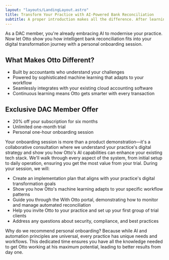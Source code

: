 ```yaml
---
layout: "layouts/LandingLayout.astro"
title: Transform Your Practice with AI-Powered Bank Reconciliation
subtitle: A proper introduction makes all the difference. After learning about automated bank reconciliation in today's Digital Accountants Club webinar, take the next step and discover how Otto's machine learning can transform your practice.
---
```

As a DAC member, you're already embracing AI to modernise your practice. Now let Otto show you how intelligent bank reconciliation fits into your digital transformation journey with a personal onboarding session.

## What Makes Otto Different?
- Built by accountants who understand your challenges
- Powered by sophisticated machine learning that adapts to your workflow
- Seamlessly integrates with your existing cloud accounting software
- Continuous learning means Otto gets smarter with every transaction

## Exclusive DAC Member Offer
- 20% off your subscription for six months
- Unlimited one-month trial
- Personal one-hour onboarding session

Your onboarding session is more than a product demonstration—it's a collaborative consultation where we understand your practice's digital strategy and show you how Otto's AI capabilities can enhance your existing tech stack. We'll walk through every aspect of the system, from initial setup to daily operation, ensuring you get the most value from your trial.
During your session, we will:
- Create an implementation plan that aligns with your practice's digital transformation goals
- Show you how Otto's machine learning adapts to your specific workflow patterns
- Guide you through the With Otto portal, demonstrating how to monitor and manage automated reconciliation
- Help you invite Otto to your practice and set up your first group of trial clients
- Address any questions about security, compliance, and best practices

Why do we recommend personal onboarding? Because while AI and automation principles are universal, every practice has unique needs and workflows. This dedicated time ensures you have all the knowledge needed to get Otto working at his maximum potential, leading to better results from day one.
